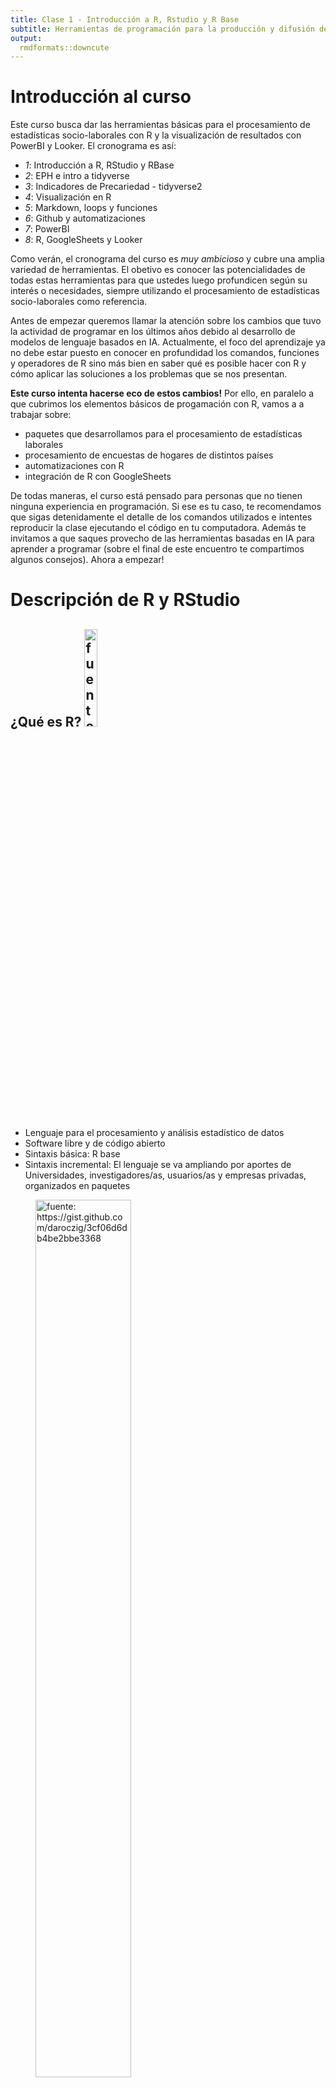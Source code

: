 ```yaml
---
title: Clase 1 - Introducción a R, Rstudio y R Base 
subtitle: Herramientas de programación para la producción y difusión de estadísticas socioeconómicas - ASET
output: 
  rmdformats::downcute
---
```



# Introducción al curso 

Este curso busca dar las herramientas básicas para el procesamiento de estadísticas socio-laborales con R y la visualización de resultados con PowerBI y Looker. El cronograma es así:

- *1*: Introducción a R, RStudio y RBase
- *2*: EPH e intro a tidyverse
- *3*: Indicadores de Precariedad - tidyverse2
- *4*: Visualización en R
- *5*: Markdown, loops y funciones
- *6*: Github y automatizaciones
- *7*: PowerBI
- *8*: R, GoogleSheets y Looker

Como verán, el cronograma del curso es *muy ambicioso* y cubre una amplia variedad de herramientas. El obetivo es conocer las potencialidades de todas estas herramientas para que ustedes luego profundicen según su interés o necesidades, siempre utilizando el procesamiento de estadísticas socio-laborales como referencia. 

Antes de empezar queremos llamar la atención sobre los cambios que tuvo la actividad de programar en los últimos años debido al desarrollo de modelos de lenguaje basados en IA. Actualmente, el foco del aprendizaje ya no debe estar puesto en conocer en profundidad los comandos, funciones y operadores de R sino más bien en saber qué es posible hacer con R y cómo aplicar las soluciones a los problemas que se nos presentan. 

**Este curso intenta hacerse eco de estos cambios!** Por ello, en paralelo a que cubrimos los elementos básicos de progamación con R, vamos a a trabajar sobre: 

- paquetes que desarrollamos para el procesamiento de estadísticas laborales
- procesamiento de encuestas de hogares de distintos países
- automatizaciones con R
- integración de R con GoogleSheets

De todas maneras, el curso está pensado para personas que no tienen ninguna experiencia en programación. Si ese es tu caso, te recomendamos que sigas detenidamente el detalle de los comandos utilizados e intentes reproducir la clase ejecutando el código en tu computadora. Además te invitamos a que saques provecho de las herramientas basadas en IA para aprender a programar (sobre el final de este encuentro te compartimos algunos consejos). Ahora a empezar!

# Descripción de R y RStudio     

## ¿Qué es R?   ![fuente: cran.r-project.org](img/Rlogo.png){width="20%"}
- Lenguaje para el procesamiento y análisis estadístico de datos  
- Software libre y de código abierto  
- Sintaxis básica: R base  
- Sintaxis incremental: El lenguaje se va ampliando por aportes de Universidades, investigadores/as, usuarios/as y empresas privadas, organizados en paquetes 

![fuente: https://gist.github.com/daroczig/3cf06d6db4be2bbe3368](img/cran_packages.png){width="60%"}

<br>

[^1]: Más allá de los comandos elementales, comandos más sofisticados tienen muchas versiones, y algunas quedan en desuso en el tiempo.

![https://www.rstudio.com/](img/RStudiologo.png)

El _entorno_ más cómodo para utilizar el _lenguaje_ __R__ es el _programa_ __R studio__

- Rstudio es una empresa que produce productos asociados al lenguaje R, como el programa sobre el que corremos los comandos, y extensiones del lenguaje (librerías).
 
- El programa es _gratuito_ y se puede bajar de la [página oficial](https://www.rstudio.com/) 


![Pantalla Rstudio](img/rstudio_pantalla.png)

## Diferencias con otros softwares

![fuente: http://ucanalytics.com/blogs/choose-your-data-mining-statistics-software/](img/Statistical Softwares.PNG)   

Algunas de las características principales de R:       

- Gratuito   
- Funciona principalmente por líneas de código (Aunque ya hay paquetes que permiten ejecutar comandos desde el menú y los botones sin tener que esribir código)
- Trabaja las bases de microdatos de forma virtual y no fisica, lo que permite disponer de varias al mismo tiempo sin mayor dificultad (no requiere abrir cada base, trabajarla por separado y luego cerrarla), ni exije guardar fisicamente los cambios.
- Comunidades-RUGs: Aportes de usuarias y usuarios
- Extensible a otros lenguajes y usos (presentación como esta, diseño de aplicaciones)
- Facilidad para automatizar procesamientos periódicos

<br>

# Lógica sintáctica en R base     

Con _R base_ nos referimos a los comandos básicos que vienen incorporados en el R, sin necesidad de cargar paquetes complementarios. 

## Objetos
Los __Objetos/Elementos__ constituyen la categoría esencial de R. De hecho, todo en R es un objeto, y se almacena con un nombre específico que **no debe poseer espacios**. Un número, un vector, una función, la progresión de letras del abecedario, una base de datos, un gráfico, constituyen para R objetos de distinto tipo. Los objetos que vamos creando a medida que trabajamos pueden visualizarse en la panel derecho superior de la pantalla ("Environment"). 


## Operadores

Los operadores son los símbolos que le indican a R que debe realizar una tarea. Mediante la combinación de datos y operadores es que logramos que R haga su trabajo.

Existen operadores específicos para cada tipo de tarea. Los tipos de operadores principales son los siguientes:

* De asignación
* Aritméticos
* Relacionales
* Lógicos


### Operadores de asignación

- **<-**
- **=**

Ambos operadores sirven para definir objetos, es decir, asignarle un valor. 
Sin embargo, en la práctica se suele utilizar el operador __```<-```__ para la definición de objetos, por más que el __```=```__ sea equivalente.  __A la izquierda__ del __```<-```__ debe ubicarse el nombre que tomará el elemento a crear. __Del lado derecho__ debe ir la definición del mismo.

Veamos un ejemplo:
```r
A <- 1
A 
```

Al definir un elemento, el mismo queda guardado en el ambiente del programa, y podrá ser utilizado posteriormente para observar su contenido o para realizar una operación con el mismo.

```r
A + 6
```

Al correr una linea con el nombre del objeto, la consola del programa nos muestra su contenido. Entre corchetes observamos el número de orden del elemento en cuestión.


```r
B <- 2
B
```

 __```<-```__ y __```=```__ son operadores __Unidireccionales__, es decir que:     
```A <- B``` o  ```A = B```implica que __A__ va tomar como valor el contenido del objeto __B__, y no al revés.

```r
A <- 150
B <- 132
```

```r
A = B #Ahora A toma el valor de B 
print(A)

#(B continua conservando el mismo valor)
```

En R, cuando se define un objeto con el mismo nombre de un objeto previamente existente, el último reemplaza al primero.


### Operadores aritméticos:

- Suma: ```+```
- Resta: ```-```
- Cociente: ```/```
- Multiplicación: ```*```
- Potencia: ```^```

```r
#suma 
5+6

#Resta
6-8

#cociente
6/2

#multiplicacion
6*2

#Potencia
3^3

```

### Operadores lógicos relacionales: 

Los operadores lógicos son usados para describir relaciones, expresadas como verdadero (TRUE) o falso (FALSE).

- Mayor: ```>```
- Mayor o igual: ```>=```
- Menor: ```<```
- Menor o igual: ```<=```
- Igual: ```==```
- Distinto: ```!=```


```r
#Redefinimos los valores A y B
A <- 10
B <- 20

#Realizamos comparaciones lógicas
A > B
A >= B
A < B
A <= B
A == B
A != B

```

Como muestra el siguiente ejemplo, el resultado de una operación lógica puede almacenarse como el valor de un objeto.

```r
C <- A != B
C
```


### Otros operadores lógicos: 

- Ó: ```|```
- Y: ```&```

```r
#Redefinimos los valores A y B
A <- 50
B <- 72
#Realizamos comparaciones lógicas

(A > 60 & B > 65)
(A < 60 | B < 65) 

```
> Practica:     
1) Crear un objeto llamado "mi_numero" que almecene un número que ustedes quieran. ¿Qué pasa si lo intentan nombrar como "mi numero"?         
2) Realizar alguna operación matemática con el objeto y guardar el resultado como un nuevo objeto llamado "otro_numero".     
3) Comprobar lógicamente si el segundo objeto es igual a 10.    
4) Comprobar lógicamente si alguno de los dos objetos es mayor a 10     


```r
mi_numero <- 9
otro_numero <- mi_numero *2
otro_numero == 10
(otro_numero > 10 | mi_numero > 10) 

```

## Caracteres especiales

- R es sensible a mayúsculas y minúsculas, tanto para los nombres de las variables, como para las funciones y parámetros.
- Los __espacios en blanco__ y los __carriage return__ (_enter_) no son considerados por el lenguaje. Los podemos aprovechar para emprolijar el código y que la lectura sea más simple[^2].

[^2]: veremos que existen ciertas excepciones con algunos paquetes más adelante. 

- El __numeral__ ```#``` se utiliza para hacer comentarios. Todo lo que se escribe después del # no es interpretado por R. Se debe utilizar un # por cada línea de código que se desea anular

- Los __corchetes__ ```[]``` se utilizan para acceder a un objeto:
    - en un vector[n° orden]
    - en una tabla[fila, columna]
    - en una lista[n° elemento]
- el signo __$__ también es un método de acceso. Particularmente, en los dataframes, nos permitira acceder a una determinada columna de una tabla

- Los __paréntesis__```()``` se utilizan en las funciones para definir los parámetros.

- Las __comas__ ```, ```  se utilizan para separar los parametros al interior de una función. 

***

## Tipos de Objetos:    
Existen un gran cantidad de objetos distintos en R, en lo que respecta al curso trabajaremos principalmente con 4 de ellos:

- Valores
- Vectores
- Data Frames
- Listas

### Valores
Nos vamos a referir como "valores" a los objetos de una sola dimensión. Un número, una palabra, una fecha.    

Los valores (y los objetos en general) en R pueden ser de distintas _clases_. Veamos algunos ejemplos:     

__Clase "Numeric" (numéricos)__
```r
A <- 1
class(A)
```

<br>
  
__Clase 'Character' (caracter)__
```r
A <- "Hola, ¿qué tal?"

class(A)
```

<br>

__Clase 'Date' (caracter)__
```r
class(Sys.Date())
```

### Vectores
Un vector es un conjunto de valores de la misma clase. Puede haber vectores númericos, character, Date, etc.

Para crear un __vector__ utilizamos el comando ```c()```, de combinar.
```r
# Vector numérico
vec_num <- c(1, 2, 2,2,3,2,1, 2, 1, 1, 1)
class(vec_num)

# Vector de caracteres
dias_char <- c("Lunes","Viernes","Viernes","Jueves",
       "Martes", "Martes","Miercoles","Martes",
       "Miercoles")
class(dias_char)

# Vector de tipo fecha
vec_fecha <- Sys.Date()+2

class(vec_fecha)

```
La función **table** nos permite hacer un tabulado univariado de la cantidad de casos para cada categoría de un vector (también sirve para tabulados bivariados). Contemos la cantidad de casos por dia de la semana
```r
table(dias_char)
```

#### Vectores de tipo 'factor'    
  
En general se usa para datos ordinales. Es decir, para una variable cualitativa para la cual necesitamos establecer cierta ordinalidad en sus posibles valores.      

**Crear o transforma una variable en *factor* nos será sumamente útil para realizar tablas o gráficos siguiendo un orden deseado para las categorías** 

```r
# Una propiedad del factor: las etiquetas.
dias_factor <- factor(dias_char,
                 levels = c("Lunes",
                            "Martes",
                            "Miercoles",
                            "Jueves",
                            "Viernes"))
class(dias_factor)
```
Veamos ahora como se muestra un tabulado con la variable como factor
```r
table(dias_factor)
```
La diferencia entre un _character_ y un _factor_ es que el último tiene solo algunos valores permitidos (levels), con un orden interno predefinido.   

Para almacenar como factor una variable, el software está internamente asignando un número a cada categoría. **Tener cuidado si piensan operar luego sobre dicha variable **
```r
as.numeric(dias_factor)
```
#### Operaciones con vectores           

Con los vectores numéricos se pueden hacer operaciones como, por ejemplo:
* sumarle 2 a cada elemento del __vector__ anterior.
```r
D <- c(1, 3, 4)
D <- D + 2
D
```

* sumarle 1 al primer elemento, 2 al segundo, y 3 al tercer elemento del __vector__ anterior
```r
E <- D + 1:3 #esto es equivalente a hacer 3+1, 5+2, 6+9 
E
```
```1:3``` significa que queremos todos los números enteros desde 1 hasta 3. 

#### Métodos de acceso      

Para trabajar con ciertos valores de un vector (u otro objeto de más de una dimensión) existen los denominados *métodos de acceso*. 
Para acceder a un valor de cierto vector utilizamos los signos ```[ ]``` y podemos buscarlo/s a través del número de orden

```r
# Si quiero al valor 2 del objeto E:
E 
E[2]
```

Si nos interesa quedarnos con dicho valor, al buscarlo lo asignamos a un nuevo objeto.
```r
E_posicion2 <-  E[2]
E_posicion2
```

Para __borrar__ un objeto del ambiente de trabajo, utilizamos la función _```rm()```_
```r
rm(E_posicion2)
E_posicion2
```

También podemos cambiar el texto del segundo elemento de E, por el texto "Pablo"
```r
E
E[2] <- "Pablo"
E

# Tener cuidado al modificar el tipo de uno de los valores y no el de todos los del objeto:
class(E)
```

> Practica:     
1) Crear un vector numerico de 7 valores, elegir numeros entre 1 y 50        
2) Comprobar logicamente cuales de ellos son menores a 25    
3) Extraer del vector el 3er y 5to valor      
4) Extraer del vector todos los valores menores a 25      


```r
vec_practica <- c(4,53,5,1,7,30,21)
vec_practica < 25
vec_practica[c(3,5)]
vec_practica[vec_practica < 25]

```


### Data Frames
Un Data Frame es una estructura de datos de 2 dimensiones o tabla, donde cada columna representa una variable, y cada fila una observación. 
Los data frames pueden contener datos de diferentes clases. 
Puede ser considerado como un conjunto de vectores de igual tamaño, donde cada vector (columna) tiene que tener datos del mismo tipo, pero las clases de vectores que conforman la tabla pueden ser distintas. Entonces, cada observación (fila) está compuesta por datos que pueden ser de distinto tipo.

Este objeto es central en el proceso de trabajo, ya que es la estructura más usada para realizar análisis de datos, y suele ser la forma en que se cargan datos externos para trabajar en el ambiente de R, y en que se exportan los resultados de nuestros trabajo.  

Veamos un ejemplo de data frame creado a partir de la combinación de vectores:
```r
AGLOMERADO  <- c(32,33,33,33,32)

SEXO  <-  c("Varon","Mujer","Mujer","Varon","Mujer")

EDAD  <-  c(60,54,18,27,32)

Datos <- data.frame(AGLOMERADO, SEXO, EDAD)
Datos
class(Datos)
```

Tal como en un __vector__ podemos acceder a los elementos a través de los ```[ ]```, en un __dataframe__ lo hacemos de la forma __```[fila, columna]```__.

En los Data.Frames tenemos, por definición, más de una columna (variable). Para acceder a alguna de ellas podemos utilizar el operador __```$```__.
```r
Datos[3,2]
Datos[4,3]

Datos$AGLOMERADO
class(Datos$AGLOMERADO)

Datos$AGLOMERADO[2]
```

¿que pasa si hacemos ```Datos$AGLOMERADO[3,2]``` ?
```r
Datos$AGLOMERADO[3,2]
```

Nótese que el último comando tiene un número incorrecto de dimensiones, porque estamos refiriendonos 2 veces a la columna AGLOMERADO.    

Acorde a lo visto anteriormente, el acceso a los __dataframes__ mediante  ```[ ]``` puede utilizarse también para realizar filtros.    

Por ejemplo, puedo utilizar los  ```[ ]``` para obtener del __dataframe__ ```Datos ```  unicamente los registros del AGLOMERADO 32:
```r
Datos[Datos$AGLOMERADO==32, ]

```

La lógica del paso anterior sería: Accedo al dataframe ```Datos```, pidiendo únicamente conservar las filas (por eso la condición se ubica a la _izquierda_ de la  ```, ```) que cumplan el requisito de pertenecer a la categoría __32__ de la variable __AGLOMERADO__.             

<br>

Alternativamente, también dentro de RBase tengo la función ``subset()`` con la cual puedo filtrar de manera **mucho más intuitiva**. Le paso como primer parámetro el Dataframe en cuestión y como segundo parámetro la condición lógica que deseo.
```r
subset(Datos,AGLOMERADO==32)
```

Si quiero realizar un cálculo sobre el subgrupo resultante del filtro anterior, puedo guardar este dataframe como un nuevo objeto, y acceder a alguna columna en particular. Por ejemplo, podría querer calcular la media de la edad para aquellas personas que residen en el aglomerado 32.
```r
aglo32 <- subset(Datos,AGLOMERADO==32)
mean(aglo32$EDAD)

# mean(subset(Datos,AGLOMERADO==32)$EDAD) # PODRIA HACERLO TODO DE UNA ASÍ
```
<br>

### Listas

Contienen una concatenación de objetos de cualquier tipo. Así como un vector contiene valores, un dataframe contiene vectores, una lista puede contener dataframes, pero también vectores, o valores, y _todo ello a la vez_
```r
LISTA <- list(A,B,C,D,E,Datos$AGLOMERADO, DF = Datos)
LISTA
```

Tal como para con los Vectores y los Data.Frames, podemos acceder a un elemento de una lista, utilizando el operador __```$```__:
```r
LISTA$DF
LISTA$DF$EDAD
LISTA$DF$EDAD[2]
```

También se pueden usar corchetes dobles __```[[]]```__ para acceder a los distintos elementos de una lista.
```r
LISTA[[6]]
```

O para acceder a un valor/vector (dependiendo del tipo de elemento de la lista) de un objeto de la lista:
```r
LISTA[[6]][1]

LISTA[[7]][2]

LISTA[[7]][2,1]
```

## Funciones:
Las funciones son series de procedimientos estandarizados, que toman como input determinados argumentos a fijar por el usuario (llamados parámetros), y devuelven un resultado acorde a la aplicación de dichos procedimientos. Su lógica de funcionamiento es:   
```funcion(argumento1 = arg1, argumento2 = arg2)```      

A lo largo del curso iremos viendo numerosas funciones, según lo requieran los distintos ejercicios. Sin embargo, veamos ahora algunos ejemplos para comprender su funcionamiento:    

- paste() : concatena una serie de caracteres, indicando por última instancia como separar a cada uno de ellos        
- paste0(): concatena una serie de caracteres sin separar
- sum(): suma de todos los elementos de un vector   
- mean() promedio aritmético de todos los elementos de un vector   
```r
paste("Pega","estas", 4, "palabras", sep = " ")

#Puedo concatenar caracteres almacenados en objetos
a <- c(1, 2, 3)
b <- "con"
c <- c(4, 5, 6)

paste(a,b,c,sep = "-")

# Paste0 pega los caracteres sin separador
paste0(a,b,c)

# Repasando un comando ya visto...
1:5

# Función para sumar
sum(1:5)

# Para calclar medias
mean(1:5)

#Maximo
max(Datos$EDAD)

#Valores únicos de un vector
unique(Datos$AGLOMERADO)

```
> Practica: Abrir la pequeña base contenida en el archivo "comunas.xlsx". Luego:            
1) Calcular el area promedio de las comunas               
2) Calcular el area total de la Ciudad de Buenos Aires     
3) Crear un nuevo dataframe que contenga solo las columnas AREA y COMUNA     
4) Crear un nuevo dataframe que contenga todas las columnas, pero solo las filas donde el area sea mayor a 15 millones.      

```r
comunas <- read_excel("bases/comunas.xlsx")
mean(comunas$AREA)
sum(comunas$AREA)
area_comunas_df<- comunas[,c("AREA","COMUNAS")]
grandes_df<- comunas[comunas$AREA > 15000000,]

```


# Instalación de paquetes complementarios al R Base

Hasta aquí hemos visto múltiples funciones que están contenidas dentro del lenguaje básico de R. Ahora bien, al tratarse de un software libre, distintos usuarios de R contribuyen sistemáticamente a expandir este lenguaje mediante la creación y actualización de __paquetes__ complementarios. Lógicamente, los mismos no están incluidos en la instalación inicial del programa, pero podemos descargarlos e instalarlos con el siguiente comando:   
``` 
install.packages("nombre_del_paquete") 
```
Al ejecutar el comando se descargarán de la pagina de [CRAN](www.cran.r-project.org) los archivos correspondientes al paquete hacia el directorio en donde hayamos instalado el programa. Típicamente los archivos se encontrarán en **C:\Program Files\R\R-4.0.4\library\**, siempre con la versión del programa correspondiente.              

Los paquetes sólo se instalan una vez en la computadora (si cambias de computadora, tenés que volver a instalarlo). Una vez instalado el paquete, cada vez que abramos una nueva sesión de R y querramos utilizar el mismo debemos **cargarlo al ambiente de trabajo** mediante la siguiente función:
``` 
library(nombre_del_paquete)
```
Nótese que al cargar/activar el paquete no son necesarias las comillas.

# Lectura y escritura de archivos
A la hora de importar una base de datos nos podemos llegar a enfrentar a distintos tipos de archivos. En R contamos con **distintos paquetes y funciones** según el **tipo de extensión** del archivo:    

```r
library(tidyverse)
library(kableExtra)

importacion <- tibble(
  "Tipo de archivo" = c("Texto Plano",
                        "Texto Plano",
                        "Texto Plano",
                        "Extension de R",
                        "Extension de R",
                         "Otros Softwares",
                         "Otros Softwares",
                         "Excel",
                         "Excel"),
           "Paquete" =c("readr",
                        "readr",
                        "readr",
                        "RBase",
                        "RBase",
                        "haven",
                        "haven",
                        "openxlsx",
                        "readxl"),
             "Extension" =c(".csv",
                          ".txt",
                          ".tsv",
                          ".RDS",
                          ".RDATA",
                          ".dta",
                          ".sav",
                          ".xlsx",
                          ".xls"),
         "Funciones" = c("read_csv()",
                           "read_txt()","read_tsv()",
                           "readRDS()", "open()",
                           "read_dta()","read_spss()",
                           "read.xlsx()","read_excel()")    
)  

kableExtra::kable(importacion, format = 'html') %>%
  kable_styling(bootstrap_options = c("striped", "hover")) %>% 
  collapse_rows(columns = 1)
```


## Archivos de texto plano (csv, txt)
En archivos de texto plano, el paquete se recomienda usar el paquete **readr** (que forma parte de tidyverse). Las diferencias entre cada una de sus funciones está en los parámetros que poseen para mejorar la importación.

```r
knitr::include_graphics("img/read_csv.png")
```
Es importante tener en cuenta que una base de datos que proviene de archivos _.txt_, o _.csv_ puede presentar diferencias en cuanto a los siguientes parametros:

¿Qué es lo que indican algunos de los parámetros que tenemos en la imagen?

-   encabezado (¿Tiene o no una primera fila con los nombes de las variables?)
-   delimitador (¿Cómo están separadas las variables en el archivo?: Ej: `,`, `;`, tab)
-   separador decimal (¿Cómo figuran los números en la base? Ej: ¿10.000, 10000 o 10,000)
-   quotes: ¿Como están indicados los valores de las variables de texto en la base?, ¿Aparecen entre comillas?

<br> 

Un ejemplo de cómo importar un archivo de tipo _delimitado por comas_
``` 
dataframe <- read.delim(file, header = TRUE, sep = ",", quote = "\"", dec = ".", fill = TRUE, comment.char = "", ...) 
```

Vamos con una base de la EPH (base individual - 1er trimestre 2017) 

En el parametro `file` tengo que especificar el nombre completo del archivo, incluyendo el directorio donde se encuentra. Lo más sencillo es abrir comillas, apretar `Tab` y se despliega el menú de las cosas que tenemos en el directorio de trabajo. Si queremos movernos hacia arriba en el directorio, agregamos `../`

```r
individual_t117 <- read.table(file = 'bases/usu_individual_t117.txt',
                              sep=";", 
                              dec=",", 
                              header = TRUE, 
                              fill = TRUE)
```

<br> 

  
La base de la EPH cuenta con más de 58.000 registros y 177 variables.
Al trabajar con bases de microdatos, resulta conveniente contar con algunos comandos para tener una mirada rápida de la base, antes de comenzar a realizar los procesamientos que deseemos.     

Veamos algunos de ellos:
```r
#View(individual_t117) # Abre la base en una ventana aparte

names(individual_t117)[1:10] # Devuelve el nombre de  las variables. Le pido solo los primeros 10

summary(individual_t117)[ ,c(8,10,31,133)] # Devuelve algunas medidas de resumen. Le pido ciertas columnas

head(individual_t117)[ ,1:5] # Devuelve sólo los primeros valores para las columnas seleccionadas

unique(individual_t117$REGION)# Muestra los únicos valores que toma una variable

# Notar que seguimos utilizando funciones de R base ya que no necesitamos cargar ningún 'paquete' para utilizarlos
```

## Excel 

Para leer y escribir archivos excel debemos utilizar los comandos que vienen con la librería ´´´openxlsx´´´
```r
library(openxlsx) 

# Creamos una tabla cualquiera de prueba
x <- 1:10
y <- 11:20
tabla_de_R <- data.frame(x, y)
tabla_de_R

# Escribimos el archivo
write.xlsx( x = tabla_de_R, file = "archivo_tabla.xlsx",
            row.names = FALSE)
```

Dónde lo guardó? Si trabajamos con un proyecto, R establece un directorio por default que es aquella carpeta donde hayamos creado el proyecto. Podemos entrar a las sub-carpetas agregando niveles con las ´´´__/__´´´ y al final escribiendo el nombre del archivo con su extensión (´´´archivo_tabla.xlsx´´´)

# Directorio de trabajo

A la hora de trabajar con archivos que tenemos guardados (o queremos guardar) en nuestra computadora, es importante tener en cuenta que R siempre esta operando con un directorio de trabajo específico. Este directorio será el punto de partida para importar archivos al ambiente de R, o exportar objetos del ámbiente y guardarlos como archivos nuevos en nuestra PC

Con la función `getwd()` podemos visualizar la ruta que el programa tiene seteada como directorio de trabajo:

```r
getwd()
```

Supongamos que quisieramos setear el directorio de trabajo en nuestra carpeta de "Fuentes", con el fin de facilitar la importación de bases de datos. La función setwd() nos permite realizar esto.

```r
setwd("C:/Users/usuario/Desktop/Guido/Trabajo/Cursos Intro a R/Fuentes")
```

> ¿ Que problema tiene setear la ruta de trabajo de esta manera?

Cuando especifico de esta forma un directorio de trabajo en mi computadora para importar y exportar archivos:

-   Si le comparto código y archivos a otra persona no podrá abrirlos.\
-   Si cambio de lugar la carpeta que contiene en mi computadora, tampoco podré abrir los archivos.

Rstudio tiene una herramienta muy útil de trabajo que son los **proyectos**.

![](img/Rproject.png)

Los proyectos permiten mantener un ambiente de trabajo delimitado por cada uno de nuestros trabajos. Es decir:

-   El directorio de trabajo siempre toma como punto inicial la carpeta donde esta ubicada el archivo .Rproj
-   El Environment es específico de nuestro proyecto. No se nos mezclará con resultados de código que podamos correr en otros proyecos.

Un proyecto no es un sólo script, sino toda una carpeta de trabajo.

Para crearlo, vamos al logo de nuevo projecto (Arriba a la derecha de la panatalla), y elegimos la carpeta de trabajo.

![](img/nuevo_proyecto.png){width="410"}![](img/nuevo_proyecto2.png){width="410"}\



# Github

[GitHub](https://github.com/) es una plataforma diseñada para **almacenar y administrar código**, al mismo tiempo nos permite llevar un *registro* y *control* de cualquier **cambio** sobre este código. 

Es una de las herramientas fundamentales para la **colaboración** y el **trabajo en equipo**.

Tener un registro de todos los cambios (y la posibilidad de deshacerlos!) se vuelve más importante a medida que nos dedicamos a proyectos más complejos y colaboramos con equipos más grandes. GitHub nos permite almacenar información sobre qué cambios se hicieron, cuándo, quién los hizo y por qué se hicieron.


## Dinámica de trabajo

La estructura básica para trabajar con GitHub son los **repositorios**:

*Un repositorio o proyecto de Git comprende toda la colección de archivos y carpetas asociados con un proyecto, en conjunto con el historial de revisión de cada archivo.*

El **flujo básico de trabajo** en GitHub es el siguiente:

1. Crear/clonar un repositorio.

2. Agregar/modificar código localmente.

3. Enviar nuestras modificaciones al repositorio (en la nube).

4. Descargar a nuestro repositorio local las modificaciones de nuestro equipo.

5. Hacer modificaciones nuevas y enviarlas a GitHub.

6. Repetir infinitamente 4 y 5.

A diferencia de otros softwares de control de versiones (Google Drive, Dropbox, etc.), está especialmente diseñado para trabajar cómodamente con código, y permite formas de colaboración más complejas: básicamente, no sólo hacer una modificación, sino proponer caminos alternativos.

![build5nines.com](img/branching.png){width="800"}


## Cómo interactuar con Git y GitHub?

Git es funciona por medio de comandos que pueden insertarse por consola. Sin embargo, hay muchas [opciones](https://docs.github.com/es/get-started/onboarding/getting-started-with-your-github-account#3-elegir-c%C3%B3mo-interactuar-con-github) para interactuar con GitHub que facilitan el trabajo con Git sin necesidad de usar los comandos específicos de este programa. A continuación vamos a comentar dos de ellas que son las que recomendamos usar para este curso. Sugerimos elegir al menos una de ellas para clonar el repositorio del curso y gestionar sus versiones, aunque pueden utilizarse en simultáneo:

###   [Rstudio + Git](https://happygitwithr.com/rstudio-git-github.html)

Es la integración de las herramientas de Git y GitHub al IDE de RStudio. En el [tutorial que les pasamos]('Clase_1_Tutorial_instalaciones.html') se detalla cómo instalar Git, abrir una cuenta de GitHub, registrarse desde RStudio y clonar un repositorio en tu compu local. En el 6to encuentro de este curso vamos a ver otras funcionalidades muy interesantes de GitHub. Hasta ahora lo único que necesitás saber es que haciendo click en el botón de Pull (flecha hacia abajo) vas a poder 'traer' las nuevas versiones del repositorio a la carpeta de tu compu.

![](img/git_captura.png){width="60%"}

Si cuando hacemos click en "Pull" nos sale un mensaje ```Already up to date.``` significa que no hay cambios en el repositorio que no tengamos en nuestra carpeta local.

###   [GitHub Desktop](https://docs.github.com/es/desktop/installing-and-configuring-github-desktop/overview/getting-started-with-github-desktop)

Es una aplicación de escritorio que permite interactuar con GitHub de manera aún más amigable. Permite hacer los mismos pasos que con Git, pero con una interfaz gráfica que permite ver los cambios. Es otra buena opción para aquellos que no quieren trabajar con la consola de comandos o quieren revisar los cambios hechos en el código.

![Visualización de cambios desde Github Desktop](img/git_captura2.png){width="60%"}

# Programar con IA

Las herramientas más utilizadas actualmente son: 

- *ChatGPT*: conocidísimo modelo desarrollado por OpenAI. Tener en cuenta que, cuando trabajamos con R, debemos darle contexto al chat para que pueda darnos mejores respuestas. El contexto puede ser nuestro script entero o los mensajes que nos salen por consola (como por ejemplo el mensaje que nos sale cuando tenemos un error). También es una buena práctica dar una introducción en forma de texto sobre la actividad que estamos haciendo al menos una vez en un chat. La forma más simple de interactuar con ChatGPT es escribiendo texto y pegando código a través de la página web [chat.openai.com](https://chat.openai.com/).

- *Github copilot*: herramienta desarrollada por Github que, si bien no da respuestas tan buenas como ChatGPT, tiene integraciones muy cómodas con IDEs. La principal ventaja de esta herramienta es que 'autocompleta' código con sugerencias que muchas veces parecen 'adivinar' lo que queremos hacer! La principal desventaja de GitHub Copilot es que cuesta U$S 10 por mes, aunque hay una prueba gratuita por 30 días.

## R Studio y Github copilot

**R Studio** tiene una integración desarrollada con Copilot que permite autocompletar código y tomar los comentarios que hacemos con "#" como si fueran prompts. Como decíamos anteriormente, Github Copilot es pago, por lo que primero es necesario suscribirse desde el [sitio web](https://copilot.github.com/). Luego, en las "Global Options" de **RStudio** seleccionamos "Github copilot" y nos pedirá que ingresemos nuestro usuario y contraseña de Github. Para activar esta integración debemos ir a la pestaña de "Addins" y seleccionar "Github copilot".

![https://rstudio.github.io/copilot/](img/options_copilot.png){width="60%"}

## Interactuando con modelos de lenguaje con ```chattr```

El paquete ```chattr``` permite interactuar con modelos de lenguaje de manera sencilla. Para instalarlo, debemos correr el siguiente comando:

```r

devtools::install_github("gadenbuie/chattr") 

chattr::chattr_app()

#> ── chattr - Available models 
#> 
#> 1: GitHub - Copilot Chat -  (copilot) 
#> 2: OpenAI - Chat Completions - gpt-3.5-turbo (gpt35) 
#> 3: OpenAI - Chat Completions - gpt-4 (gpt4) 
#> 4: LlamaGPT - ~/ggml-gpt4all-j-v1.3-groovy.bin (llamagpt) 
#> 
#> Select the number of the model you would like to use:

```

Al correrlo por primera vez con ```chattr::chattr_app()``` nos pedirá que seleccionemos el modelo de lenguaje que queremos utilizar. Los modelos a elegir son los que hayamos seteado previamente en RStudio. En este caso, seleccionamos el modelo de Github Copilot. 

La ventaja de trabajar con este tipo de herramientas integradas a nuestro IDE es que los prompts que enviamos a los modelos toman en cuenta como contexto los archivos con los que estamos trabajando. En la siguiente imagen de la documentación de ```chattr::chattr_app()``` se ilustra esto: 

  
![github.com/mlverse/chattr](img/chattr-diagram.png){width="80%"}

Como decíamos al comienzo de esta clase, la actividad de progamar cambió mucho gracias a estas herramientas, haciéndola mucho más sencilla y liviana. Te recomendamos que las uses y las integres a tu práctica habitual de programación!



